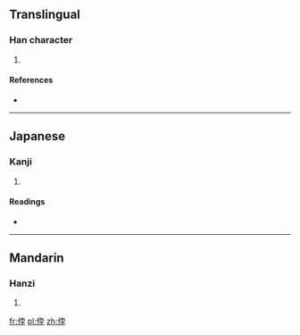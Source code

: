 ==Translingual==

===Han character===
{{Han char|rn=9|rad=人|as=07|sn=9|four=|canj=人十月木 (OJBD)}}

# {{defn|Han|sort=人07}}

====References====
* {{Han ref|kx=0103.270|dkj=00654|dj=0219.060|hdz=10156.180|uh=4FBC|ud=20412}}

----

==Japanese==

===Kanji===
{{ja-kanji|grade=|rs=人07}}

# {{defn|lang=ja|sort=人07}}

====Readings====
* {{ja-readings|on=[[ほつ]] (hotsu), [[ぼち]] (bochi)|kun=[[つよい]] (tsuyoi), [[うらむ]] (uramu)}}

----

==Mandarin==

===Hanzi===
{{cmn-hanzi|pin=[[bó]] ([[bo2]])|wg=po<sup>2</sup>}}

# {{defn|lang=cmn|sort=人07}}

[[fr:侼]]
[[pl:侼]]
[[zh:侼]]